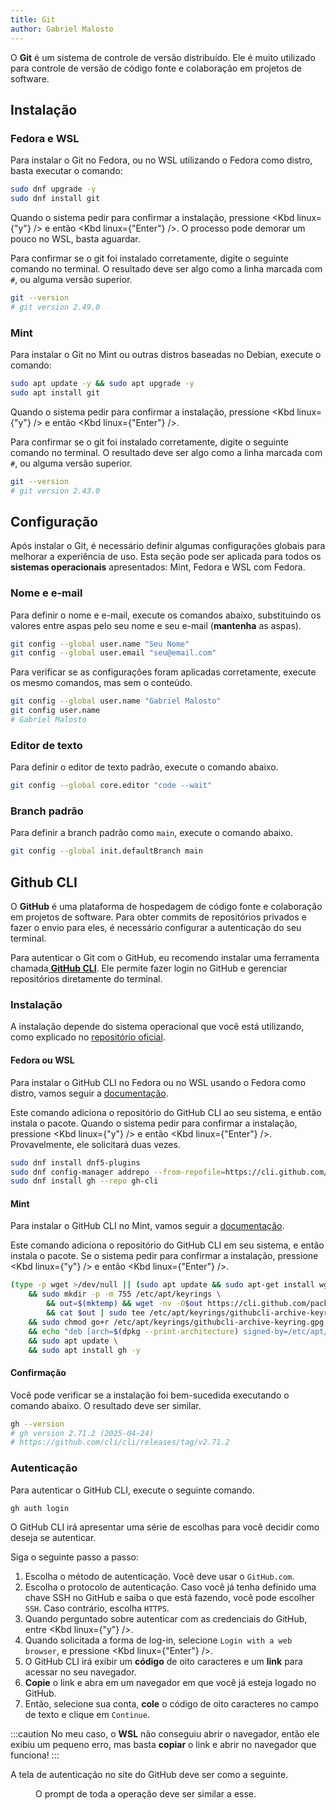 ```yaml
---
title: Git
author: Gabriel Malosto
---
```




O **Git** é um sistema de controle de versão distribuído.
Ele é muito utilizado para controle de versão de código fonte e colaboração em projetos de software.

## Instalação

### Fedora e WSL

Para instalar o Git no Fedora, ou no WSL utilizando o Fedora como distro, basta executar o comando:

```bash title="Fedora ou WSL" frame="terminal"
sudo dnf upgrade -y
sudo dnf install git
```

Quando o sistema pedir para confirmar a instalação, pressione <Kbd linux={"y"} /> e então <Kbd linux={"Enter"} />.
O processo pode demorar um pouco no WSL, basta aguardar.

Para confirmar se o git foi instalado corretamente, digite o seguinte comando no terminal.
O resultado deve ser algo como a linha marcada com `#`, ou alguma versão superior.

```bash title="Fedora ou WSL" frame="terminal"
git --version
# git version 2.49.0
```

### Mint

Para instalar o Git no Mint ou outras distros baseadas no Debian, execute o comando:

```bash title="Mint" frame="terminal"
sudo apt update -y && sudo apt upgrade -y
sudo apt install git
```

Quando o sistema pedir para confirmar a instalação, pressione <Kbd linux={"y"} /> e então <Kbd linux={"Enter"} />.

Para confirmar se o git foi instalado corretamente, digite o seguinte comando no terminal.
O resultado deve ser algo como a linha marcada com `#`, ou alguma versão superior.

```bash title="Mint" frame="terminal"
git --version
# git version 2.43.0
```

## Configuração

Após instalar o Git, é necessário definir algumas configurações globais para melhorar a experiência de uso.
Esta seção pode ser aplicada para todos os **sistemas operacionais** apresentados: Mint, Fedora e WSL com Fedora.

### Nome e e-mail

Para definir o nome e e-mail, execute os comandos abaixo, substituindo os valores entre aspas pelo seu nome e seu e-mail (**mantenha** as aspas).

```bash title="Fedora, WSL ou Mint" frame="terminal"
git config --global user.name "Seu Nome"
git config --global user.email "seu@email.com"
```

Para verificar se as configurações foram aplicadas corretamente, execute os mesmo comandos, mas sem o conteúdo.

```bash title="Fedora, WSL ou Mint" frame="terminal"
git config --global user.name "Gabriel Malosto"
git config user.name
# Gabriel Malosto
```

### Editor de texto

Para definir o editor de texto padrão, execute o comando abaixo.

```bash title="Fedora, WSL ou Mint" frame="terminal"
git config --global core.editor "code --wait"
```

### Branch padrão

Para definir a branch padrão como `main`, execute o comando abaixo.

```bash title="Fedora, WSL ou Mint" frame="terminal"
git config --global init.defaultBranch main
```

## Github CLI

O **GitHub** é uma plataforma de hospedagem de código fonte e colaboração em projetos de software.
Para obter commits de repositórios privados e fazer o envio para eles, é necessário configurar a autenticação do seu terminal.

Para autenticar o Git com o GitHub, eu recomendo instalar uma ferramenta chamada[ **GitHub CLI**](https://cli.github.com/).
Ele permite fazer login no GitHub e gerenciar repositórios diretamente do terminal.

### Instalação

A instalação depende do sistema operacional que você está utilizando, como explicado no [repositório oficial](https://github.com/cli/cli/blob/trunk/docs/install_linux.md#debian-ubuntu-linux-raspberry-pi-os-apt).

#### Fedora ou WSL

Para instalar o GitHub CLI no Fedora ou no WSL usando o Fedora como distro, vamos seguir a [documentação](https://github.com/cli/cli/blob/trunk/docs/install_linux.md#fedora-centos-red-hat-enterprise-linux-dnf).

Este comando adiciona o repositório do GitHub CLI ao seu sistema, e então instala o pacote.
Quando o sistema pedir para confirmar a instalação, pressione <Kbd linux={"y"} /> e então <Kbd linux={"Enter"} />.
Provavelmente, ele solicitará duas vezes.

```bash bash title="Fedora ou WSL" frame="terminal"
sudo dnf install dnf5-plugins
sudo dnf config-manager addrepo --from-repofile=https://cli.github.com/packages/rpm/gh-cli.repo
sudo dnf install gh --repo gh-cli
```

#### Mint

Para instalar o GitHub CLI no Mint, vamos seguir a [documentação](https://github.com/cli/cli/blob/trunk/docs/install_linux.md#debian-ubuntu-linux-raspberry-pi-os-apt).

Este comando adiciona o repositório do GitHub CLI em seu sistema, e então instala o pacote.
Se o sistema pedir para confirmar a instalação, pressione <Kbd linux={"y"} /> e então <Kbd linux={"Enter"} />.

```bash title="Mint" frame="terminal"
(type -p wget >/dev/null || (sudo apt update && sudo apt-get install wget -y)) \
	&& sudo mkdir -p -m 755 /etc/apt/keyrings \
        && out=$(mktemp) && wget -nv -O$out https://cli.github.com/packages/githubcli-archive-keyring.gpg \
        && cat $out | sudo tee /etc/apt/keyrings/githubcli-archive-keyring.gpg > /dev/null \
	&& sudo chmod go+r /etc/apt/keyrings/githubcli-archive-keyring.gpg \
	&& echo "deb [arch=$(dpkg --print-architecture) signed-by=/etc/apt/keyrings/githubcli-archive-keyring.gpg] https://cli.github.com/packages stable main" | sudo tee /etc/apt/sources.list.d/github-cli.list > /dev/null \
	&& sudo apt update \
	&& sudo apt install gh -y
```

#### Confirmação

Você pode verificar se a instalação foi bem-sucedida executando o comando abaixo.
O resultado deve ser similar.

```bash title="Fedora, WSL ou Mint" frame="terminal"
gh --version
# gh version 2.71.2 (2025-04-24)
# https://github.com/cli/cli/releases/tag/v2.71.2
```

### Autenticação

Para autenticar o GitHub CLI, execute o seguinte comando.

```bash title="Fedora, WSL ou Mint" frame="terminal"
gh auth login
```

O GitHub CLI irá apresentar uma série de escolhas para você decidir como deseja se autenticar.

Siga o seguinte passo a passo:

<Steps>

1. Escolha o método de autenticação. Você deve usar o `GitHub.com`.
1. Escolha o protocolo de autenticação. Caso você já tenha definido uma chave SSH no GitHub e saiba o que está fazendo, você pode escolher `SSH`. Caso contrário, escolha `HTTPS`.
1. Quando perguntado sobre autenticar com as credenciais do GitHub, entre <Kbd linux={"y"} />.
1. Quando solicitada a forma de log-in, selecione `Login with a web browser`, e pressione <Kbd linux={"Enter"} />.
1. O GitHub CLI irá exibir um **código** de oito caracteres e um **link** para acessar no seu navegador.
1. **Copie** o link e abra em um navegador em que você já esteja logado no GitHub.
1. Então, selecione sua conta, **cole** o código de oito caracteres no campo de texto e clique em `Continue`.

</Steps>

:::caution
No meu caso, o **WSL** não conseguiu abrir o navegador, então ele exibiu um pequeno erro, mas basta **copiar** o link e abrir no navegador que funciona!
:::

A tela de autenticação no site do GitHub deve ser como a seguinte.

<Figure
  caption="Código de autenticação do GitHub CLI colado no navegador."
  images={[
    {
      src: githubCode,
      alt: "Página de autenticação por código do GitHub. No campo de texto se digita o código fornecido previamente pelo terminal.",
    },
  ]}
/>

O prompt de toda a operação deve ser similar a esse.

<Figure
  caption="Resultado da autenticação pelo navegador."
  images={[
    {
      src: ghAuthComplete,
      alt: "Terminal do WSl, em que se exibe o resultado da autenticação pelo navegador.",
    },
  ]}
/>
